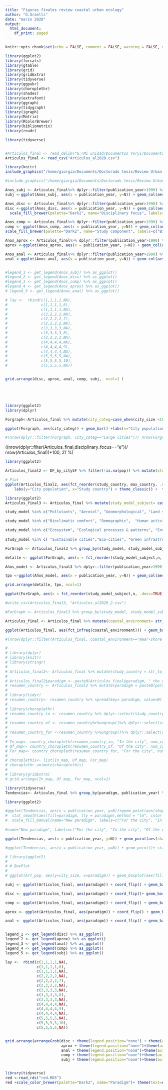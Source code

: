 ```yaml
---
title: "Figuras finales review coastal urban ecology"
author: "G.Graells"
date: "marzo 2020"
output:
  html_document:
    df_print: paged
---
```

```r
knitr::opts_chunk$set(echo = FALSE, comment = FALSE, warning = FALSE, message = FALSE)

library(ggplot2)
library(forcats)
library(gtable)
library(grid)
library(gridExtra)
library(tidyverse)
library(ggpubr)
library(choroplethr)
library(shades)
library(extrafont)
library(ggraph)
library(tidygraph)
library(igraph)
library(Matrix)
library(RColorBrewer)
library(bibliometrix)
library(readr)
```

```r
library(tidyverse)


#Articulos_final <- read_delim("G:/Mi unidad/Documentos Yoryi/Documents yoryi/Doctorado Tesis/Review Urban ecology/Coastal urban ecology review/Articulos_final.csv", ";", escape_double = FALSE, trim_ws = TRUE) %>% mutate(paradigm= fct_relevel(paradigm, "in", "of", "for"))
Articulos_final <- read_csv("Articulos_al2020.csv")

```



```r
library(knitr)
include_graphics("/home/giorgia/Documents/Doctorado tesis/Review Urban ecology/Decision tree formato FEEmarzo2020.png")
```

```r
#include_graphics("/home/giorgia/Documents/Doctorado tesis/Review Urban ecology/Coastal urban ecology review/mapas inicial oct 19.png")

```

```r

Anos_subj <- Articulos_final%>% dplyr::filter(publication_year>1990) %>% group_by(theme, publication_year) %>% summarise(N = n()) %>% ungroup()  %>% mutate(theme=reorder(theme, N))
subj <-ggplot(Anos_subj, aes(x = publication_year, y=N)) + geom_col(aes(fill=theme),position = "stack")+  labs(y="Number of articles", x="Publication year")  + theme_classic()+ ylim(c(0,45))+ scale_fill_brewer(palette = "Dark2") + theme(text=element_text(size=18,  family="Arial"))+ labs(fill="Main research objective")

Anos_disc <- Articulos_final%>% dplyr::filter(publication_year>1990) %>% group_by(disciplinary_focus, publication_year) %>% summarise(N = n()) %>% ungroup()  %>% mutate(disciplinary_focus=reorder(disciplinary_focus, N))
disc <-ggplot(Anos_disc, aes(x = publication_year, y=N)) + geom_col(aes(fill=disciplinary_focus),position = "stack")+  labs(y="Number of articles", x="Publication year")  + theme_classic()+ ylim(c(0,45)) + theme(text=element_text(size=18,  family="Arial"))+ labs(fill="Disciplinary focus") +
  scale_fill_brewer(palette="Dark2", name="Disciplinary focus", labels=c("Social", "Social policy", "Environmental policy", "Socio-ecological", "Ecological"))

Anos_comp <- Articulos_final%>% dplyr::filter(publication_year>1990) %>% group_by(component, publication_year) %>% summarise(N = n()) %>% ungroup()  %>% mutate(component=reorder(component, N))
comp <- ggplot(Anos_comp, aes(x = publication_year, y=N)) + geom_col(aes(fill=component),position = "stack")+  labs(y="Number of articles", x="Publication year")  + theme_classic()+ ylim(c(0,45)) + theme(text=element_text(size=18,  family="Arial"))+ labs(fill="Study component") +
scale_fill_brewer(palette="Dark2", name="Study component", labels=c("Biotic and human", "Biotic", "Human", "Abiotic and biotic", "Abiotic", "Abiotic, biotic, and human","Abiotic and human"))

Anos_aprox <- Articulos_final%>% dplyr::filter(publication_year>1990) %>% group_by(approximation, publication_year) %>% summarise(N = n()) %>% ungroup()  %>% mutate(approximation=reorder(approximation, N))
aprox <-ggplot(Anos_aprox, aes(x = publication_year, y=N)) + geom_col(aes(fill=approximation),position = "stack")+  labs(y="Number of articles", x="Publication year")  + theme_classic()+ ylim(c(0,45))+ scale_fill_brewer(palette = "Dark2") + theme(text=element_text(size=18,  family="Arial"))+ labs(fill="Study approach")

Anos_anal <- Articulos_final%>% dplyr::filter(publication_year>1990) %>% group_by(type_of_analysis, publication_year) %>% summarise(N = n()) %>% ungroup()  %>% mutate(type_of_analysis=reorder(type_of_analysis, N))
anal <-ggplot(Anos_anal, aes(x = publication_year, y=N)) + geom_col(aes(fill=type_of_analysis),position = "stack")+  labs(y="Number of articles", x="Publication year")  + theme_classic()+ ylim(c(0,45))+  theme(text=element_text(size=18,  family="Arial"))+ labs(fill="Type of analysis") + scale_fill_brewer(palette="Dark2", name="Type of analysis", labels=c("Other", "Modelling", "Qualitative", "Quantitative"))


#legend_1 <- get_legend(Anos_subj) %>% as_ggplot()
#legend_2 <- get_legend(Anos_disc) %>% as_ggplot()
#legend_3 <- get_legend(Anos_comp) %>% as_ggplot()
#legend_4 <- get_legend(Anos_aprox) %>% as_ggplot()
# legend_5 <- get_legend(Anos_anal) %>% as_ggplot()

# lay <-  rbind(c(1,1,1,1,NA),
#               c(1,1,1,1,6),
#               c(1,1,1,1,NA),
#               c(2,2,2,2,NA),
#               c(2,2,2,2,7),
#               c(2,2,2,2,NA),
#               c(3,3,3,3,NA),
#               c(3,3,3,3,8),
#               c(3,3,3,3,NA),
#               c(4,4,4,4,NA),
#               c(4,4,4,4,9),
#               c(4,4,4,4,NA),
#               c(5,5,5,5,NA),
#               c(5,5,5,5,10),
#               c(5,5,5,5,NA))


grid.arrange(disc, aprox, anal, comp, subj,  ncol=1 )






```

```r

library(ggplot2)
library(dplyr)

Forgraph<-Articulos_final %>% mutate(city_categ=case_when(city_size <100000~"Non-urban areas", city_size >=100000 & city_size <500000~"Small cities", city_size >=500000 & city_size <1000000~"Medium cities" , city_size >=1000000 & city_size <5000000~"Large cities" , city_size >=5000000 & city_size <10000000~"Very large cities" , city_size >=10000000~"Megacities"  )) %>% mutate(city_categ=fct_relevel(city_categ, "Towns", "Small cities", "Medium cities", "Large cities", "Very large cities", "Megacities" )) %>% filter(!is.na(city_categ))

ggplot(Forgraph, aes(city_categ)) + geom_bar() +labs(x="City population", y="Number of articles")+theme_classic() +  theme(axis.text.x = element_text(angle=45, vjust= 1, hjust=1))+ scale_fill_brewer(palette = "Dark2") +   theme(text=element_text(size=18,  family="Arial"))

#(nrow(dplyr::filter(Forgraph, city_categ=="Large cities"))/ nrow(Forgraph))*100
```
((nrow(dplyr::filter(Articulos_final,disciplinary_focus=="e"))/ nrow(Articulos_final))*100, 2)`%)

 
```r

library(ggplot2)

Articulos_final2 <- DF_by_citySF %>% filter(!is.na(pop)) %>% mutate(study_country = str_to_upper(study_country))%>% group_by(study_country) %>% mutate(max_country=max(pop, na.rm=TRUE)) 

# Plot
ggplot(Articulos_final2, aes(fct_reorder(study_country, max_country, .desc=TRUE),pop)) + geom_boxplot(varwidth=T, fill="plum") + 
    labs(y="City population", x="Study country") + theme_classic() +  theme(axis.text.x = element_text(angle=70, vjust= 1, hjust=1)) + scale_y_continuous(labels = scales::comma) + scale_fill_brewer(palette = "Dark2")+   theme(text=element_text(size=15,  family="Arial"))

```
  

```r

library(ggplot2)
Articulos_final3 <- Articulos_final %>% mutate(study_model_subject= case_when(study_model %in% c("Algae", "Antibiotics", "Bacteria", "Birds", "Fishes","Invertebrates", "Lichens", "Mammals",  "Plants")~"Bio-species",

study_model %in% c("Pollutants", "Aerosol", "Geomorphological", "Land structures", "Remote sensing", "Seawater","Surface deterioration" ,"Meteorological","Risk measurment", "Water resource")~"Physical",

study_model %in% c("Bioclimatic comfort", "Demographic",  "Human activities and cultural heritage", "Perceptions","Public health",  "Sustainable development")~"Social",

study_model %in% c("Ecosystem", "Ecological processes & patterns", "Environmental management", "Diversity")~"Bio-ecosystem",
  
study_model %in% c( "Sustainable cities","Eco-cities", "Green infrastructure", "Marine structures")~"Soc-eco-tecnological"))

ForGraph <- Articulos_final3 %>% group_by(study_model, study_model_subject) %>% summarise(n = n()) %>% ungroup() %>% mutate(study_model = fct_reorder(as.factor(study_model),n, .desc = TRUE)) 

detalle <- ggplot(ForGraph, aes(x = fct_reorder(study_model_subject,n, .desc=TRUE), y = n, group = study_model)) + geom_col(aes(fill=study_model_subject), position="dodge", color="black") + geom_text(aes(label = study_model), size=5.3, position=position_dodge(0.9), angle=90,vjust=0.5, hjust=-0.04 ) + labs(y="Number of articles", x="Study model")  + theme_classic()+ ylim(c(0,60))+theme(legend.position = "none")+ scale_fill_brewer(palette = "Dark2") + theme(text=element_text(size=18,  family="Arial"))+ theme(axis.text.x = NULL)

Años_model <- Articulos_final3 %>% dplyr::filter(publication_year>1990) %>% group_by(study_model_subject, publication_year) %>% summarise(N = n()) 

tpo <-ggplot(Años_model, aes(x = publication_year, y=N)) + geom_col(aes(fill=study_model_subject),position = "stack", color="black", size=0.5)+  labs(y="Number of articles", x="Publication year")  + theme_classic()+ ylim(c(0,45))+ scale_fill_brewer(palette = "Dark2") + theme(text=element_text(size=18,  family="Arial"))+ labs(fill="Study model")

grid.arrange(detalle, tpo, ncol=1)
```


```r
ggplot(ForGraph, aes(x = fct_reorder(study_model_subject,n, .desc=TRUE), y = n, group = study_model)) + geom_col(aes(fill=study_model_subject), position="dodge", color="black") + geom_text(aes(label = study_model), size=4, position=position_dodge(0.9), angle=90,vjust=0.5, hjust=-0.04 ) + labs(y="Number of articles", x="Study model")  + theme_classic()+ ylim(c(0,47))+theme(legend.position = "none")+ scale_fill_brewer(palette = "Dark2") + theme(text=element_text(size=18,  family="Arial"))+ theme(axis.text.x = NULL)
```








```r


  
#write_csv(Articulos_final3, "Articulos_al2020_2.csv")

#ForGraph <- Articulos_final3 %>% group_by(study_model, study_model_subject) %>% summarise(n = n()) %>% ungroup() %>% mutate(study_model = fct_reorder(as.factor(study_model),n, .desc = TRUE))


```


```r

Articulos_final <- Articulos_final %>% mutate(coastal_environment= str_replace(coastal_environment, "Coastal benthic", "Near-shore coastal benthic"))

ggplot(Articulos_final, aes(fct_infreq(coastal_environment))) + geom_bar()+ labs(y="Number of articles", x="Coastal environment")  +theme_classic() + theme(axis.text.x = element_text(angle=45, vjust= 1, hjust=1))+ theme(text=element_text(size=18,  family="Arial"))

#(nrow(dplyr::filter(Articulos_final, coastal_environment=="Near-shore terrestrial"))/ nrow(Articulos_final))*100


```


```r
# 
# library(dplyr)
# library(knitr)
# library(stringr)
# 
# Articulos_final2<- Articulos_final %>% mutate(study_country = str_to_lower(study_country))%>% mutate(study_country= str_replace(study_country, "usa", "united states of america"))%>% mutate(study_country= str_replace(study_country, "emiratos", "united arab emirates"))%>% mutate(study_country= str_replace(study_country, "korea del sur", "south korea"))%>% mutate(study_country= str_replace(study_country, "tanzania", "united republic of tanzania")) %>% mutate(study_country= str_replace(study_country, "the netherlands", "netherlands"))%>% mutate(study_country= str_replace(study_country, "uk", "united kingdom"))%>% mutate(study_country= str_replace(study_country, "brasil", "brazil"))
# 
# Articulos_final2$paradigm <- paste0(Articulos_final$paradigm, "_the_city")
# resumen_country <- Articulos_final2 %>% mutate(paradigm = paste0(paradigm, paradigm)) %>% group_by(study_country, paradigm) %>% summarise(N=n())
# 
# library(tidyr)
# resumen_country<- resumen_country %>% spread(key= paradigm, value=N)
# 
# library(choroplethr)
# resumen_country_in <- resumen_country %>% dplyr::select(study_country, in_the_city)%>% rename(region=study_country, value=in_the_city)
# 
# resumen_country_of <- resumen_country%>%ungroup()%>% dplyr::select(study_country, of_the_city)%>% rename(region=study_country, value=of_the_city)
# 
# resumen_country_for <-resumen_country %>%ungroup()%>% dplyr::select(study_country, for_the_city) %>% rename(region=study_country, value=for_the_city)
# 
# In_map<- country_choropleth(resumen_country_in, "In the city", num_colors = 1)
# Of_map<- country_choropleth(resumen_country_of, "Of the city", num_colors = 1)
# For_map<- country_choropleth(resumen_country_for, "For the city", num_colors = 1)
# 
# choroplethis<- list(In_map, Of_map, For_map)
# choroplethr_animate(choroplethis)
# 
# library(gridExtra)
# grid.arrange(In_map, Of_map, For_map, ncol=1)

```



```r

library(tidyverse)
Tendencias<- Articulos_final %>% group_by(paradigm, publication_year) %>% summarise(N = n())

library(ggplot2)

#ggplot(Tendencias, aes(x = publication_year, y=N))+geom_point(aes(shape=paradigm))+ 
#  stat_smooth(aes(fill=paradigm, lty = paradigm),method = "lm", color ="black", formula=y ~ x + I(x^2))+ 
#  scale_fill_manual(name="New paradigm", labels=c("For the city", "In the city", "Of the city"),values=c("grey60", "grey55", "grey40"))+ scale_linetype_manual(name="New paradigm", labels=c("For the city", "In the city", "Of the city"),values=c(1:3))+ scale_shape_manual(name="New paradigm", labels=c("For the city", "In the city", "Of the city"),values=c(1:3)) + xlab("Publication year")+ ylab("Number of articles")+ theme_classic()
  
#name="New paradigm", labels=c("For the city", "In the city", "Of the city")

ggplot(Tendencias, aes(x = publication_year, y=N)) + geom_point(aes(shape = paradigm))+ stat_smooth(aes(fill=paradigm),method = "lm", color ="black", formula=y ~ x + I(x^2),alpha=0.5)+ theme_classic()+ ylab("Number of articles")+ xlab("Publication year")+ scale_fill_brewer(palette="Dark2") + theme(text=element_text(size=18,  family="Arial"))

#ggplot(Tendencias, aes(x = publication_year, y=N)) + geom_point()+ stat_smooth(aes(fill=Paradigm, lty = Paradigm),method = "lm", color ="black", formula=y ~ x + I(x^2))+ theme_classic()+ ylab("Number of articles")+ xlab("Publication year")+ scale_fill_brewer(palette="Dark2", name="Paradigm")


```




```r

# library(ggplot2)
# 
# # BoxPlot
# 
# ggplot(Art_pop, aes(y=city_size, x=paradigm)) + geom_boxplot(aes(fill=spatial_scale))+labs(y="City population", x="Paradigms")  +   scale_y_continuous(labels = scales::comma) + theme_classic() +scale_fill_brewer(palette="Dark2", name="Spatial Scale", labels=c("City size", "Infra-city", "Supra-city"))+geom_hline(yintercept = 2625373,lty=2)+ theme(text=element_text(size=18,  family="Arial"))

```



```r

subj <- ggplot(Articulos_final, aes(paradigm)) + coord_flip() + geom_bar(aes(fill=theme), position="fill", color="black") +theme_classic() + scale_fill_brewer(palette="Dark2",  name="Study subject")+ theme(legend.title=element_blank()) + guides(fill = guide_legend(ncol = 1))+ theme(text=element_text(size=18,  family="Arial"))

disc <- ggplot(Articulos_final, aes(paradigm)) + coord_flip()+ geom_bar(aes(fill=disciplinary_focus), position="fill", color="black") + theme_classic() + scale_fill_brewer(palette="Dark2", name="Disciplinary focus", labels=c("Ecological", "Environmental policy", "Social", "Socio-ecological", "Social policy")) + theme(legend.title=element_blank()) + guides(fill = guide_legend(ncol = 1))+ theme(text=element_text(size=18,  family="Arial"))

comp <- ggplot(Articulos_final, aes(paradigm)) + coord_flip() + geom_bar(aes(fill=component), position="fill", color="black")+ theme_classic()   + scale_fill_brewer(palette="Dark2", name="Study component", labels=c("Abiotic", "Abiotic and biotic", "Abiotic, biotic, and human","Abiotic and human", "Biotic", "Biotic and human", "Human")) + theme(legend.title=element_blank()) + guides(fill = guide_legend(ncol = 1))+ theme(text=element_text(size=18,  family="Arial"))

aprox <- ggplot(Articulos_final, aes(paradigm)) + coord_flip() + geom_bar(aes(fill=approximation), position="fill", color="black") + theme_classic()+ scale_fill_brewer(palette="Dark2",  name="Approximation of study") + theme(legend.title=element_blank()) + guides(fill = guide_legend(ncol = 1)) + theme(text=element_text(size=18,  family="Arial"))

anal <- ggplot(Articulos_final, aes(paradigm)) + coord_flip() + geom_bar(aes(fill=type_of_analysis), position="fill", color="black") + theme_classic() +scale_fill_brewer(palette="Dark2", name="Type of analysis", labels=c("Modelling", "Other", "Qualitative", "Quantitative"))+ theme(legend.title=element_blank()) + guides(fill = guide_legend(ncol = 1))+ theme(text=element_text(size=18,  family="Arial"))


legend_1 <- get_legend(disc) %>% as_ggplot()
legend_2 <- get_legend(aprox) %>% as_ggplot()
legend_3 <- get_legend(anal) %>% as_ggplot()
legend_4 <- get_legend(comp) %>% as_ggplot()
legend_5 <- get_legend(subj) %>% as_ggplot()

lay <-  rbind(c(1,1,1,1,NA),
              c(1,1,1,1,6),
              c(1,1,1,1,NA),
              c(2,2,2,2,NA),
              c(2,2,2,2,7),
              c(2,2,2,2,NA),
              c(3,3,3,3,NA),
              c(3,3,3,3,8),
              c(3,3,3,3,NA),
              c(4,4,4,4,NA),
              c(4,4,4,4,9),
              c(4,4,4,4,NA),
              c(5,5,5,5,NA),
              c(5,5,5,5,10),
              c(5,5,5,5,NA))


grid.arrange(arrangeGrob(disc + theme(legend.position="none") + theme(axis.title.x = element_blank())+ xlab("Disciplinary focus"), 
                         aprox + theme(legend.position="none")+theme(axis.title.x = element_blank())+ xlab("Research approach"), 
                         anal + theme(legend.position="none")+theme(axis.title.x = element_blank())+ xlab("Type of analysis"), 
                         comp + theme(legend.position="none")+theme(axis.title.x = element_blank())+ xlab("Study component") ,
                         subj + theme(legend.position="none")+theme(axis.title.x = element_blank())+ xlab("Main research objective"),legend_1, legend_2, legend_3, legend_4, legend_5,layout_matrix = lay, left = text_grob("", rot = 90, vjust = 1, size =18)), bottom= text_grob("Proportion of articles", size =18)) 



```



```r
library(tidyverse) 
red <-read_rds("red.RDS")
red +scale_color_brewer(palette="Dark2", name="Paradigm")+ theme(text=element_text(size=18,  family="Arial"))
```



